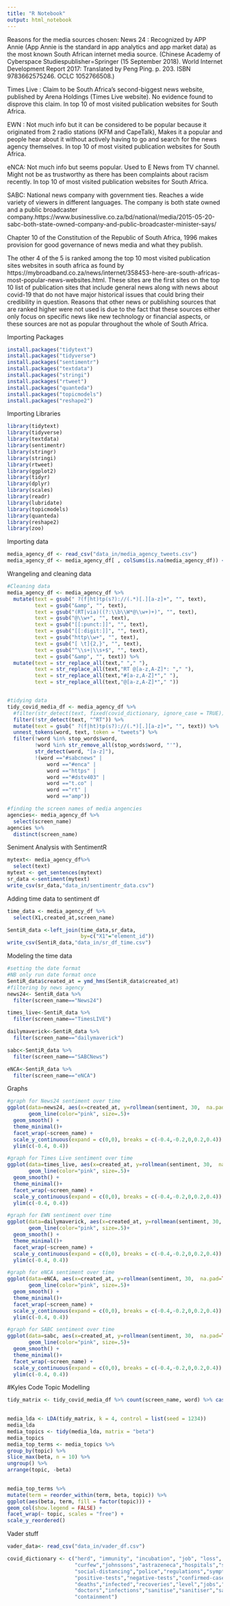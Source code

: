 ```yaml
---
title: "R Notebook"
output: html_notebook
---
```

Reasons for the media sources chosen:
News 24 : Recognized by APP Annie (App Annie is the standard in app analytics and app market data) as the most known South African internet media source. (Chinese Academy of Cyberspace Studiespublisher=Springer (15 September 2018). World Internet Development Report 2017: Translated by Peng Ping. p. 203. ISBN 9783662575246. OCLC 1052766508.)

Times Live : Claim to be South Africa's second-biggest news website, published by Arena Holdings (Times Live website). No evidence found to disprove this claim. In top 10 of most visited publication websites for South Africa.

EWN : Not much info but it can be considered to be popular because it originated from 2 radio stations (KFM and CapeTalk), Makes it a popular and people hear about it without actively having to go and search for the news agency themselves. In top 10 of most visited publication websites for South Africa.

eNCA: Not much info but seems popular. Used to E News from TV channel. Might not be as trustworthy as there has been complaints about racism recently. In top 10 of most visited publication websites for South Africa.

SABC: National news company with government ties. Reaches a wide variety of viewers in different languages. The company is both state owned and a public broadcaster company.https://www.businesslive.co.za/bd/national/media/2015-05-20-sabc-both-state-owned-company-and-public-broadcaster-minister-says/


Chapter 10 of the Constitution of the Republic of South Africa, 1996 makes provision for good governance of news media and what they publish.

The other 4 of the 5 is ranked among the top 10 most visited publication sites websites in south africa as found by 
https://mybroadband.co.za/news/internet/358453-here-are-south-africas-most-popular-news-websites.html.
These sites are the first sites on the top 10 list of publication sites that include general news along with news about covid-19 that do not have major historical issues that could bring their credibility in question.
Reasons that other news or publishing sources that are ranked higher were not used is due to the fact that these sources either only focus on specific news like new technology or financial aspects, or these sources are not as popular throughout the whole of South Africa.

Importing Packages
```r
install.packages("tidytext")
install.packages("tidyverse")
install.packages("sentimentr")
install.packages("textdata")
install.packages("stringi")
install.packages("rtweet")
install.packages("quanteda")
install.packages("topicmodels")
install.packages("reshape2")
```

Importing Libraries
```r
library(tidytext)
library(tidyverse)
library(textdata)
library(sentimentr)
library(stringr)
library(stringi)
library(rtweet)
library(ggplot2)
library(tidyr)
library(dplyr)
library(scales)
library(readr)
library(lubridate)
library(topicmodels)
library(quanteda)
library(reshape2)
library(zoo)
```
Importing data
```r
media_agency_df <- read_csv("data_in/media_agency_tweets.csv")
media_agency_df <- media_agency_df[ , colSums(is.na(media_agency_df)) < nrow(media_agency_df)]

```

Wrangeling and cleaning data
```r
#Cleaning data
media_agency_df <- media_agency_df %>%
  mutate(text = gsub(" ?(f|ht)tp(s?)://(.*)[.][a-z]+", "", text),
         text = gsub("&amp", "", text),
         text = gsub("(RT|via)((?:\\b\\W*@\\w+)+)", "", text),
         text = gsub("@\\w+", "", text),
         text = gsub("[[:punct:]]", "", text),
         text = gsub("[[:digit:]]", "", text),
         text = gsub("http\\w+", "", text),
         text = gsub("[ \t]{2,}", "", text),
         text = gsub("^\\s+|\\s+$", "", text),
         text = gsub("&amp", "", text)) %>%
  mutate(text = str_replace_all(text," "," "),
         text = str_replace_all(text,"RT @[a-z,A-Z]*: "," "),
         text = str_replace_all(text,"#[a-z,A-Z]*"," "),
         text = str_replace_all(text,"@[a-z,A-Z]*"," "))


#tidying data
tidy_covid_media_df <- media_agency_df %>%
  #filter(str_detect(text, fixed(covid_dictionary, ignore_case = TRUE))) %>%
  filter(!str_detect(text, "^RT")) %>%
  mutate(text = gsub(" ?(f|ht)tp(s?)://(.*)[.][a-z]+", "", text)) %>%
  unnest_tokens(word, text, token = "tweets") %>%
  filter(!word %in% stop_words$word,
         !word %in% str_remove_all(stop_words$word, "'"),
         str_detect(word, "[a-z]"),
         !(word =="#sabcnews" |
             word =="#enca" |
             word =="https" |
             word =="#dstv403" |
             word =="t.co" |
             word =="rt" |
             word =="amp"))

```
```r
#finding the screen names of media angencies
agencies<- media_agency_df %>%
  select(screen_name) 
agencies %>%
  distinct(screen_name)
```

Seniment Analysis with SentimentR
```r

mytext<- media_agency_df%>%
  select(text) 
mytext <- get_sentences(mytext)
sr_data <-sentiment(mytext)
write_csv(sr_data,"data_in/sentimentr_data.csv")
```
Adding time data to sentiment df
```r
time_data <- media_agency_df %>%
  select(X1,created_at,screen_name)

SentiR_data <-left_join(time_data,sr_data,
                        by=c("X1"="element_id"))
write_csv(SentiR_data,"data_in/sr_df_time.csv")

```

Modeling the time data
```r
#setting the date format
#NB only run date format once
SentiR_data$created_at = ymd_hms(SentiR_data$created_at)
#filtering by news agency
news24<- SentiR_data %>%
  filter(screen_name=="News24")

times_live<-SentiR_data %>%
  filter(screen_name=="TimesLIVE")

dailymaverick<-SentiR_data %>%
  filter(screen_name=="dailymaverick")

sabc<-SentiR_data %>%
  filter(screen_name=="SABCNews")

eNCA<-SentiR_data %>%
  filter(screen_name=="eNCA")
```
Graphs
```r
#graph for News24 sentiment over time
ggplot(data=news24, aes(x=created_at, y=rollmean(sentiment, 30,  na.pad=TRUE))) +
       geom_line(color="pink", size=.5)+
  geom_smooth() +
  theme_minimal()+
  facet_wrap(~screen_name) +
  scale_y_continuous(expand = c(0,0), breaks = c(-0.4,-0.2,0,0.2,0.4)) +
  ylim(c(-0.4, 0.4))

```
```r
#graph for Times Live sentiment over time
ggplot(data=times_live, aes(x=created_at, y=rollmean(sentiment, 30,  na.pad=TRUE))) +
       geom_line(color="pink", size=.5)+
  geom_smooth() +
  theme_minimal()+
  facet_wrap(~screen_name) +
  scale_y_continuous(expand = c(0,0), breaks = c(-0.4,-0.2,0,0.2,0.4)) +
  ylim(c(-0.4, 0.4))


```
```r
#graph for EWN sentiment over time
ggplot(data=dailymaverick, aes(x=created_at, y=rollmean(sentiment, 30,  na.pad=TRUE))) +
       geom_line(color="pink", size=.5)+
  geom_smooth() +
  theme_minimal()+
  facet_wrap(~screen_name) +
  scale_y_continuous(expand = c(0,0), breaks = c(-0.4,-0.2,0,0.2,0.4)) +
  ylim(c(-0.4, 0.4))


```
```r
#graph for eNCA sentiment over time
ggplot(data=eNCA, aes(x=created_at, y=rollmean(sentiment, 30,  na.pad=TRUE))) +
       geom_line(color="pink", size=.5)+
  geom_smooth() +
  theme_minimal()+
  facet_wrap(~screen_name) +
  scale_y_continuous(expand = c(0,0), breaks = c(-0.4,-0.2,0,0.2,0.4)) +
  ylim(c(-0.4, 0.4))


```
```r
#graph for SABC sentiment over time
ggplot(data=sabc, aes(x=created_at, y=rollmean(sentiment, 30,  na.pad=TRUE))) +
       geom_line(color="pink", size=.5)+
  geom_smooth() +
  theme_minimal()+
  facet_wrap(~screen_name) +
  scale_y_continuous(expand = c(0,0), breaks = c(-0.4,-0.2,0,0.2,0.4)) +
  ylim(c(-0.4, 0.4))


```

#Kyles Code
Topic Modelling
```r

tidy_matrix <- tidy_covid_media_df %>% count(screen_name, word) %>% cast_dfm(screen_name, word, n)

 
media_lda <- LDA(tidy_matrix, k = 4, control = list(seed = 1234))
media_lda
media_topics <- tidy(media_lda, matrix = "beta")
media_topics
media_top_terms <- media_topics %>%
group_by(topic) %>%
slice_max(beta, n = 10) %>%
ungroup() %>%
arrange(topic, -beta)
 

media_top_terms %>%
mutate(term = reorder_within(term, beta, topic)) %>%
ggplot(aes(beta, term, fill = factor(topic))) +
geom_col(show.legend = FALSE) +
facet_wrap(~ topic, scales = "free") +
scale_y_reordered()
```
Vader stuff
```r
vader_data<- read_csv("data_in/vader_df.csv")

covid_dictionary <- c("herd", "immunity", "incubation", "job", "loss", "Kits", "lockdown", "mask", "N95", "outbreak", "pandemic", "quarantine", "recovery", "sanitiser", "transmission", "Underlying", "conditions", "Ventilators", "WHO", "xenophobia", "youTube", "zoonotic", "stay-at-home", "covid", "coronavirus", "hyrdoxychloroquine", "asymptomatic", "frontline", "virus", "self-isolation", "disinfectant", "shelter-in-place", "masks", "SARS-CoV-2", "ICU", "corona", "reopen", "distancing", "covering", "furlough", "tracer", "easing", "remdesivir", "mail-in", "hornet", "antibody", "in-person", "defund", "racism", "looting", "loot", "reopen", "two-metre", "pandemic", "looter", "distancing", "dexamethasone", "racial", "vaccine",
                      "curfew","johnssons","astrazeneca","hospitals","social-distance",
                      "social-distancing","police","regulations","symptoms","testing",
                      "positive-tests","negative-tests","confirmed-cases","restrictions",
                      "deaths","infected","recoveries","level","jobs","unemployed",
                      "doctors","infections","sanitise","sanitiser","sanitisation",
                      "containment")
```

